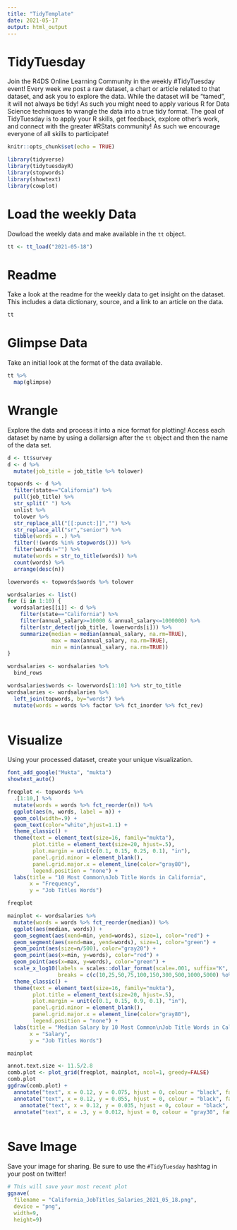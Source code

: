```yaml
---
title: "TidyTemplate"
date: 2021-05-17
output: html_output
---
```


# TidyTuesday

Join the R4DS Online Learning Community in the weekly #TidyTuesday event!
Every week we post a raw dataset, a chart or article related to that dataset, and ask you to explore the data.
While the dataset will be “tamed”, it will not always be tidy! As such you might need to apply various R for Data Science techniques to wrangle the data into a true tidy format.
The goal of TidyTuesday is to apply your R skills, get feedback, explore other’s work, and connect with the greater #RStats community!
As such we encourage everyone of all skills to participate!

```r

knitr::opts_chunk$set(echo = TRUE)

library(tidyverse)
library(tidytuesdayR)
library(stopwords)
library(showtext)
library(cowplot)
```

# Load the weekly Data

Dowload the weekly data and make available in the `tt` object.

```r

tt <- tt_load("2021-05-18")

```


# Readme

Take a look at the readme for the weekly data to get insight on the dataset.
This includes a data dictionary, source, and a link to an article on the data.

```r

tt

```


# Glimpse Data

Take an initial look at the format of the data available.

```r

tt %>% 
  map(glimpse)

```

# Wrangle

Explore the data and process it into a nice format for plotting! Access each dataset by name by using a dollarsign after the `tt` object and then the name of the data set.

```r

d <- tt$survey
d <- d %>% 
  mutate(job_title = job_title %>% tolower)

topwords <- d %>% 
  filter(state=="California") %>% 
  pull(job_title) %>% 
  str_split(" ") %>% 
  unlist %>% 
  tolower %>% 
  str_replace_all("[[:punct:]]","") %>% 
  str_replace_all("sr","senior") %>% 
  tibble(words = .) %>% 
  filter(!(words %in% stopwords())) %>% 
  filter(words!="") %>% 
  mutate(words = str_to_title(words)) %>% 
  count(words) %>% 
  arrange(desc(n)) 

lowerwords <- topwords$words %>% tolower

wordsalaries <- list()
for (i in 1:10) {
  wordsalaries[[i]] <- d %>% 
    filter(state=="California") %>% 
    filter(annual_salary>=10000 & annual_salary<=1000000) %>% 
    filter(str_detect(job_title, lowerwords[i])) %>%
    summarize(median = median(annual_salary, na.rm=TRUE),
              max = max(annual_salary, na.rm=TRUE),
              min = min(annual_salary, na.rm=TRUE))
}

wordsalaries <- wordsalaries %>% 
  bind_rows

wordsalaries$words <- lowerwords[1:10] %>% str_to_title
wordsalaries <- wordsalaries %>% 
  left_join(topwords, by="words") %>% 
  mutate(words = words %>% factor %>% fct_inorder %>% fct_rev)
  
```


# Visualize

Using your processed dataset, create your unique visualization.

```r

font_add_google("Mukta", "mukta")
showtext_auto()

freqplot <- topwords %>% 
  .[1:10,] %>% 
  mutate(words = words %>% fct_reorder(n)) %>% 
  ggplot(aes(n, words, label = n)) +
  geom_col(width=.9) +
  geom_text(color="white",hjust=1.1) +
  theme_classic() +
  theme(text = element_text(size=16, family="mukta"),
        plot.title = element_text(size=20, hjust=.5),
        plot.margin = unit(c(0.1, 0.15, 0.25, 0.1), "in"),
        panel.grid.minor = element_blank(),
        panel.grid.major.x = element_line(color="gray80"),
        legend.position = "none") +
  labs(title = "10 Most Common\nJob Title Words in California",
       x = "Frequency",
       y = "Job Titles Words")

freqplot

mainplot <- wordsalaries %>% 
  mutate(words = words %>% fct_reorder(median)) %>% 
  ggplot(aes(median, words)) + 
  geom_segment(aes(xend=min, yend=words), size=1, color="red") +
  geom_segment(aes(xend=max, yend=words), size=1, color="green") +
  geom_point(aes(size=n/500), color="gray20") +
  geom_point(aes(x=min, y=words), color="red") +
  geom_point(aes(x=max, y=words), color="green") +
  scale_x_log10(labels = scales::dollar_format(scale=.001, suffix="K", largest_with_cents=1),
                breaks = c(c(10,25,50,75,100,150,300,500,1000,5000) %o% 1000)) +
  theme_classic() +
  theme(text = element_text(size=16, family="mukta"),
        plot.title = element_text(size=20, hjust=.5),
        plot.margin = unit(c(0.1, 0.15, 0.9, 0.1), "in"),
        panel.grid.minor = element_blank(),
        panel.grid.major.x = element_line(color="gray80"),
        legend.position = "none") +
  labs(title = "Median Salary by 10 Most Common\nJob Title Words in California",
       x = "Salary",
       y = "Job Titles Words")

mainplot

annot.text.size <- 11.5/2.8
comb.plot <- plot_grid(freqplot, mainplot, ncol=1, greedy=FALSE)
comb.plot
ggdraw(comb.plot) +
  annotate("text", x = 0.12, y = 0.075, hjust = 0, colour = "black", family = "mukta", label = str_wrap("The size of the black dot represents the number of times that word appeared across all job title words. ",125), size = annot.text.size) +
  annotate("text", x = 0.12, y = 0.055, hjust = 0, colour = "black", family = "mukta", label = str_wrap("Salary ranges were restricted to a minimum of $10,000 and a maximum of $1,000,000 to eliminate outliers. ",125), size = annot.text.size) +
    annotate("text", x = 0.12, y = 0.035, hjust = 0, colour = "black", family = "mukta", label = str_wrap("Red dots represent minimum values within range, and green points represent maximum values within the range. ",125), size = annot.text.size) +
  annotate("text", x = .3, y = 0.012, hjust = 0, colour = "gray30", family = "mukta", label = "#TidyTuesday Visualization by @IanAGutierrez | Data Courtesy of @AskAManager", size = 11/2.8)
  


```

# Save Image

Save your image for sharing. Be sure to use the `#TidyTuesday` hashtag in your post on twitter! 

```r

# This will save your most recent plot
ggsave(
  filename = "California_JobTitles_Salaries_2021_05_18.png",
  device = "png",
  width=9,
  height=9)

```
